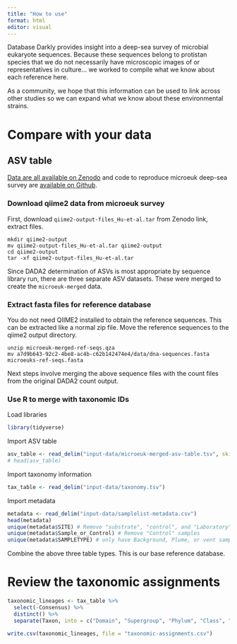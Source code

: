 ```yaml
---
title: "How to use"
format: html
editor: visual
---
```


Database Darkly provides insight into a deep-sea survey of microbial eukaryote sequences. Because these sequences belong to protistan species that we do not necessarily have microscopic images of or representatives in culture... we worked to compile what we know about each reference here. 

As a community, we hope that this information can be used to link across other studies so we can expand what we know about these environmental strains. 


# Compare with your data


## ASV table

[Data are all available on Zenodo](https://zenodo.org/records/59596940) and code to reproduce microeuk deep-sea survey are [available on Github](https://github.com/shu251/microeuk-amplicon-survey).

### Download qiime2 data from microeuk survey

First, download `qiime2-output-files_Hu-et-al.tar` from Zenodo link, extract files.

```         
mkdir qiime2-output
mv qiime2-output-files_Hu-et-al.tar qiime2-output
cd qiime2-output 
tar -xf qiime2-output-files_Hu-et-al.tar
```

Since DADA2 determination of ASVs is most appropriate by sequence library run, there are three separate ASV datasets. These were merged to create the `microeuk-merged` data.

### Extract fasta files for reference database

You do not need QIIME2 installed to obtain the reference sequences. This can be extracted like a normal zip file. Move the reference sequences to the qiime2 output directory.

```         
unzip microeuk-merged-ref-seqs.qza
mv a7d9b643-92c2-4be8-ac4b-c62b142474e4/data/dna-sequences.fasta microeuks-ref-seqs.fasta
```

Next steps involve merging the above sequence files with the count files from the original DADA2 count output.

### Use R to merge with taxonomic IDs

Load libraries

```r
library(tidyverse)
```

Import ASV table

```r
asv_table <- read_delim("input-data/microeuk-merged-asv-table.tsv", skip = 1)
# head(asv_table)
```

Import taxonomy information

```r
tax_table <- read_delim("input-data/taxonomy.tsv")
```

Import metadata

```r
metadata <- read_delim("input-data/samplelist-metadata.csv")
head(metadata)
unique(metadata$SITE) # Remove "substrate", "control", and "Laboratory" samples
unique(metadata$Sample_or_Control) # Remove "Control" samples
unique(metadata$SAMPLETYPE) # only have Background, Plume, or vent samples
```

Combine the above three table types. This is our base reference database.

# Review the taxonomic assignments

```r
taxonomic_lineages <- tax_table %>% 
  select(-Consensus) %>% 
  distinct() %>% 
  separate(Taxon, into = c("Domain", "Supergroup", "Phylum", "Class", "Order", "Family", "Genus", "Species"), sep = ";", remove = FALSE)
```
```r
write.csv(taxonomic_lineages, file = "taxonomic-assignments.csv")
```


